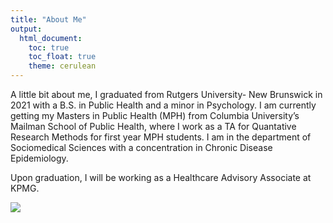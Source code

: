 ```yaml
---
title: "About Me"
output: 
  html_document:
    toc: true
    toc_float: true
    theme: cerulean
---
```



A little bit about me, I graduated from Rutgers University- New Brunswick in 2021 with a B.S. in Public Health and a minor in Psychology. I am currently getting my Masters in Public Health (MPH) from Columbia University's Mailman School of Public Health, where I work as a TA for Quantative Research Methods for first year MPH students. I am in the department of Sociomedical Sciences with a concentration in Chronic Disease Epidemiology. 

Upon graduation, I will be working as a Healthcare Advisory Associate at KPMG. 


![](images/about_me.JPG)